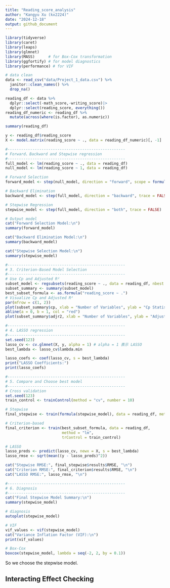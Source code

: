 ```yaml
---
title: "Reading_score_analysis"
author: "Kangyu Xu (kx2224)"
date: "2024-12-18"
output: github_document
---
```


```r
library(tidyverse)
library(caret)
library(leaps)
library(glmnet)
library(MASS)      # for Box-Cox transformation
library(ggfortify) # for model diagnostics
library(performance) # for VIF
```

```r
# data clean
data <- read_csv("data/Project_1_data.csv") %>%
  janitor::clean_names() %>%
  drop_na()

reading_df <- data %>%
  dplyr::select(-math_score,-writing_score)|>
  dplyr::select(reading_score, everything())
reading_df_numeric <- reading_df %>%
  mutate(across(where(is.factor), as.numeric))

summary(reading_df)
```

```r
y <- reading_df$reading_score
X <- model.matrix(reading_score ~ ., data = reading_df_numeric)[, -1]

#----------------------------------------------------
# Forward、Backward and Stepwise regression
#----------------------------------------------------
full_model <- lm(reading_score ~ ., data = reading_df)
null_model <- lm(reading_score ~ 1, data = reading_df)

# Forward Selection
forward_model <- step(null_model, direction = "forward", scope = formula(full_model), trace = FALSE)

# Backward Elimination
backward_model <- step(full_model, direction = "backward", trace = FALSE)

# Stepwise Regression
stepwise_model <- step(full_model, direction = "both", trace = FALSE)

# Output model
cat("Forward Selection Model:\n")
summary(forward_model)

cat("Backward Elimination Model:\n")
summary(backward_model)

cat("Stepwise Selection Model:\n")
summary(stepwise_model)

```


```r
#----------------------------------------------------
# 3. Criterion-Based Model Selection
#----------------------------------------------------
# Use Cp and Adjusted R² 
subset_model <- regsubsets(reading_score ~ ., data = reading_df, nbest = 1)
subset_summary <- summary(subset_model)
best_subset_formula <- as.formula("reading_score ~ .")
# Visualize Cp and Adjusted R²
par(mfrow = c(1, 2))
plot(subset_summary$cp, xlab = "Number of Variables", ylab = "Cp Statistic", type = "b", main = "Cp Plot")
abline(a = 0, b = 1, col = "red")
plot(subset_summary$adjr2, xlab = "Number of Variables", ylab = "Adjusted R²", type = "b", main = "Adjusted R² Plot")

```

```r
#----------------------------------------------------
# 4. LASSO regression
#----------------------------------------------------
set.seed(123)
lasso_cv <- cv.glmnet(X, y, alpha = 1) # alpha = 1 表示 LASSO
best_lambda <- lasso_cv$lambda.min

lasso_coefs <- coef(lasso_cv, s = best_lambda)
print("LASSO Coefficients:")
print(lasso_coefs)
```



```r
#----------------------------------------------------
# 5. Compare and Choose best model
#----------------------------------------------------
# Cross validation
set.seed(123)
train_control <- trainControl(method = "cv", number = 10)

# Stepwise
final_stepwise <- train(formula(stepwise_model), data = reading_df, method = "lm", trControl = train_control)

# Criterion-based
final_criterion <- train(best_subset_formula, data = reading_df, 
                         method = "lm", 
                         trControl = train_control)

# LASSO
lasso_preds <- predict(lasso_cv, newx = X, s = best_lambda)
lasso_rmse <- sqrt(mean((y - lasso_preds)^2))

cat("Stepwise RMSE:", final_stepwise$results$RMSE, "\n")
cat("Criterion RMSE:", final_criterion$results$RMSE, "\n")
cat("LASSO RMSE:", lasso_rmse, "\n")
```




```r
#----------------------------------------------------
# 6. Diagnosis
#----------------------------------------------------
cat("Final Stepwise Model Summary:\n")
summary(stepwise_model)

# diagnosis
autoplot(stepwise_model)

# VIF
vif_values <- vif(stepwise_model)
cat("Variance Inflation Factor (VIF):\n")
print(vif_values)

# Box-Cox
boxcox(stepwise_model, lambda = seq(-2, 2, by = 0.1))
```
So we choose the stepwise model.

## Interacting Effect Checking
```r

```

